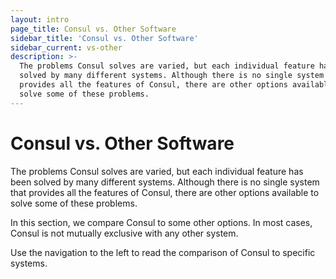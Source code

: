 ```yaml
---
layout: intro
page_title: Consul vs. Other Software
sidebar_title: 'Consul vs. Other Software'
sidebar_current: vs-other
description: >-
  The problems Consul solves are varied, but each individual feature has been
  solved by many different systems. Although there is no single system that
  provides all the features of Consul, there are other options available to
  solve some of these problems.
---
```


# Consul vs. Other Software

The problems Consul solves are varied, but each individual feature has been
solved by many different systems. Although there is no single system that
provides all the features of Consul, there are other options available to solve
some of these problems.

In this section, we compare Consul to some other options. In most cases, Consul
is not mutually exclusive with any other system.

Use the navigation to the left to read the comparison of Consul to specific
systems.
